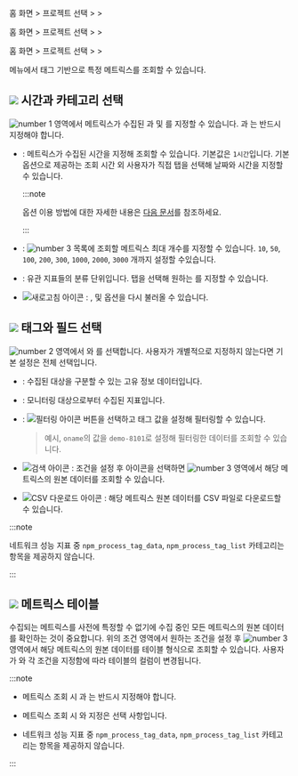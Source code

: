 <Xclude product='amazon-cloudwatch,amazon-ecs,azure,ncloud,browser'>

홈 화면 &gt; 프로젝트 선택 &gt; <Cmdname sid="side_analysis" className="uitext" /> &gt; <Cmdname sid="side_metricsSearch" className="uitext" />

</Xclude>

<InDoc product='amazon-cloudwatch,amazon-ecs,azure,ncloud'>

홈 화면 &gt; 프로젝트 선택 &gt; <Cmdname sid="side_metrics" className="uitext" /> &gt; <Cmdname sid="side_metricsSearch" className="uitext" />

</InDoc>

<InDoc product="browser">

홈 화면 &gt; 프로젝트 선택 &gt; <Cmdname sid="side_lab" className="uitext" /> &gt; <Cmdname sid="side_metricsSearch" className="uitext" />

</InDoc>

<Cmdname sid="side_metricsSearch" className="uitext" /> 메뉴에서 태그 기반으로 특정 메트릭스를 조회할 수 있습니다. 

<ImgLang img='metrics-search.png' desc='메트릭스 조회' />

## ![](/img/number-01.png) 시간과 카테고리 선택

![number 1](/img/number-01.png) 영역에서 메트릭스가 수집된 <Cmdname sid="time_selector" className="uitext" />과 <Cmdname sid="max_count" className="uitext" /> 및 <Cmdname sid="category" className="uitext" />를 지정할 수 있습니다. <Cmdname sid="time_selector" className="uitext" />과 <Cmdname sid="category" className="uitext" />는 반드시 지정해야 합니다.

* <Cmdname sid="time_selector" className="uitext" />: 메트릭스가 수집된 시간을 지정해 조회할 수 있습니다. 기본값은 `1시간`입니다. 기본 옵션으로 제공하는 조회 시간 외 사용자가 직접 <Cmdname sid="time_selector" className="uitext" /> 탭을 선택해 날짜와 시간을 지정할 수 있습니다.

  :::note

  <Cmdname sid="time_selector" className="uitext" /> 옵션 이용 방법에 대한 자세한 내용은 [다음 문서](usage-ui#timeselector)를 참조하세요.

  :::


* <Cmdname sid="max_count" className="uitext" />: ![number 3](/img/number-03.png) 목록에 조회할 메트릭스 최대 개수를 지정할 수 있습니다. `10`, `50`, `100`, `200`, `300`, `1000`, `2000`, `3000` 개까지 설정할 수있습니다.

* <Cmdname sid="category" className="uitext" />: 유관 지표들의 분류 단위입니다. <Cmdname sid="category" className="uitext" /> 탭을 선택해 원하는 <Cmdname sid="category" className="uitext" />를 지정할 수 있습니다.

* ![새로고침 아이콘](/img/ic-refresh-w-bg.svg) <Cmdname sid="refresh_tag_options" className="uitext" />: <Cmdname sid="category" className="uitext" />, <Cmdname sid="tags" className="uitext" /> 및 <Cmdname sid="field" className="uitext" /> 옵션을 다시 불러올 수 있습니다.

## ![](/img/number-02.png) 태그와 필드 선택

![number 2](/img/number-02.png) 영역에서 <Cmdname sid="tags" className="uitext" />와 <Cmdname sid="field" className="uitext" />를 선택합니다. 사용자가 개별적으로 지정하지 않는다면 기본 설정은 전체 선택입니다. 

* <Cmdname sid="tags" className="uitext" />: 수집된 대상을 구분할 수 있는 고유 정보 데이터입니다.

* <Cmdname sid="field" className="uitext" />: 모니터링 대상으로부터 수집된 지표입니다.

* <Cmdname sid="filter" className="uitext" />: ![필터링 아이콘](/img/ico-filter.svg) <Cmdname sid="filter_by_tag_value" className="uitext" /> 버튼을 선택하고 태그 값을 설정해 필터링할 수 있습니다.

  > 예시, `oname`의 값을 `demo-8101`로 설정해 필터링한 데이터를 조회할 수 있습니다.

* ![검색 아이콘](/img/ic-search-on-press.svg) <Cmdname sid="search" className="uitext" />: 조건을 설정 후 <Cmdname sid="search" className="uitext" /> 아이콘을 선택하면 ![number 3](/img/number-03.png) 영역에서 해당 메트릭스의 원본 데이터를 조회할 수 있습니다. 

* ![CSV 다운로드 아이콘](/img/ic-csv-download-ms.svg) : 해당 메트릭스 원본 데이터를 CSV 파일로 다운로드할 수 있습니다.

<InDoc product="npm">

:::note

네트워크 성능 지표 중 `npm_process_tag_data`, `npm_process_tag_list` 카테고리는 <Cmdname sid="tag" className="uitext" /> 항목을 제공하지 않습니다.

:::

</InDoc>

## ![](/img/number-03.png) 메트릭스 테이블

수집되는 메트릭스를 사전에 특정할 수 없기에 수집 중인 모든 메트릭스의 원본 데이터를 확인하는 것이 중요합니다. 위의 조건 영역에서 원하는 조건을 설정 후 ![number 3](/img/number-03.png) 영역에서 해당 메트릭스의 원본 데이터를 테이블 형식으로 조회할 수 있습니다. 사용자가 <Cmdname sid="tags" className="uitext" />와 <Cmdname sid="field" className="uitext" /> 각 조건을 지정함에 따라 테이블의 컬럼이 변경됩니다.

:::note

* 메트릭스 조회 시 <Cmdname sid="time_selector" className="uitext" />과 <Cmdname sid="category" className="uitext" />는 반드시 지정해야 합니다. 

* 메트릭스 조회 시 <Cmdname sid="tags" className="uitext" />와 <Cmdname sid="field" className="uitext" /> 지정은 선택 사항입니다.

<InDoc product="npm">

* 네트워크 성능 지표 중 `npm_process_tag_data`, `npm_process_tag_list` 카테고리는 <Cmdname sid="tag" className="uitext" /> 항목을 제공하지 않습니다.

</InDoc>

:::
